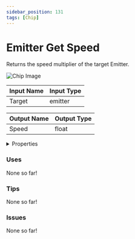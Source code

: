 ```yaml
---
sidebar_position: 131
tags: [Chip]
---
```


# Emitter Get Speed

Returns the speed multiplier of the target Emitter.



![Chip Image](/svg/df10f3b8-e5b8-49ad-9112-22cc0e3bdb9f.svg)

| Input Name | Input Type |
|-----------|-----------|
| Target | emitter |

| Output Name | Output Type |
|-----------|-----------|
| Speed | float |


<details>
  <summary>Properties</summary>
  <div>
    <div>
    <table>
      <thead>
        <tr>
          <th>Is beta required?</th>
          <th>❌</th>
        </tr>
        <tr>
          <th>Is this chip a trolling risk?</th>
          <th>❌</th>
        </tr>
        <tr>
          <th>Chip UUPD</th>
          <th>._uuid</th>
        </tr>
      </thead>
    </table>
    </div>
  </div>
</details>

### Uses

None so far!

### Tips

None so far!

### Issues

None so far!